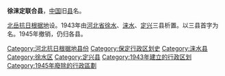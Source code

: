 '''徐涞定联合县'''，[[中国|中国]]旧[[县|县]]名。

[[北岳抗日根据地|北岳抗日根据地]]设。1943年由[[河北省|河北省]][[徐水区|徐水]]、[[涞水县|涞水]]、[[定兴县|定兴]]三县析置。以三县首字为名。1945年撤销，仍归各县。 

{{中华民国大陆时期行政区划小作品}}
{{DEFAULTSORT:X}}
[[Category:河北抗日根据地县份|Category:河北抗日根据地县份]]
[[Category:保定行政区划史|Category:保定行政区划史]]
[[Category:涞水县|Category:涞水县]]
[[Category:徐水区|Category:徐水区]]
[[Category:定兴县|Category:定兴县]]
[[Category:1943年建立的行政区划|Category:1943年建立的行政区划]]
[[Category:1945年廢除的行政區劃|Category:1945年廢除的行政區劃]]